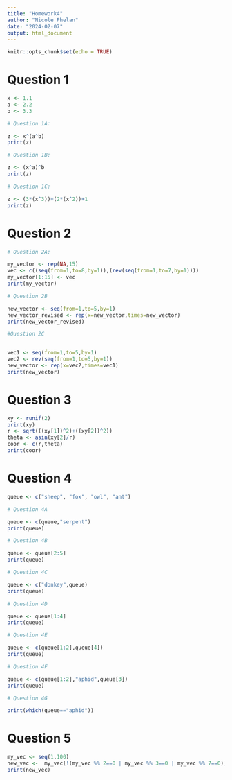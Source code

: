 ```yaml
---
title: "Homework4"
author: "Nicole Phelan"
date: "2024-02-07"
output: html_document
---
```


```r
knitr::opts_chunk$set(echo = TRUE)
```

# Question 1

```r

x <- 1.1
a <- 2.2
b <- 3.3

# Question 1A:

z <- x^(a^b)
print(z)

# Question 1B:

z <- (x^a)^b
print(z)

# Question 1C:

z <- (3*(x^3))+(2*(x^2))+1
print(z)

```

# Question 2

```r

# Question 2A:

my_vector <- rep(NA,15)
vec <- c((seq(from=1,to=8,by=1)),(rev(seq(from=1,to=7,by=1))))
my_vector[1:15] <- vec
print(my_vector)

# Question 2B

new_vector <- seq(from=1,to=5,by=1)
new_vector_revised <- rep(x=new_vector,times=new_vector)
print(new_vector_revised)

#Question 2C


vec1 <- seq(from=1,to=5,by=1)
vec2 <- rev(seq(from=1,to=5,by=1))
new_vector <- rep(x=vec2,times=vec1)
print(new_vector)

```

# Question 3

```r

xy <- runif(2)
print(xy)
r <- sqrt(((xy[1])^2)+((xy[2])^2))
theta <- asin(xy[2]/r)
coor <- c(r,theta)
print(coor)

```

# Question 4

```r

queue <- c("sheep", "fox", "owl", "ant")

# Question 4A

queue <- c(queue,"serpent")
print(queue)

# Question 4B

queue <- queue[2:5]
print(queue)

# Question 4C

queue <- c("donkey",queue)
print(queue)

# Question 4D

queue <- queue[1:4]
print(queue)

# Question 4E

queue <- c(queue[1:2],queue[4])
print(queue)

# Question 4F

queue <- c(queue[1:2],"aphid",queue[3])
print(queue)

# Question 4G

print(which(queue=="aphid"))

```

# Question 5

```r

my_vec <- seq(1,100)
new_vec <-  my_vec[!(my_vec %% 2==0 | my_vec %% 3==0 | my_vec %% 7==0)]
print(new_vec)

```
